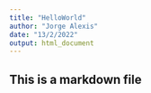 ```yaml
---
title: "HelloWorld"
author: "Jorge Alexis"
date: "13/2/2022"
output: html_document
---
```

## This is a markdown file